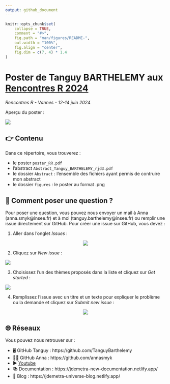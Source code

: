 ```yaml
---
output: github_document
---
```


<!-- README.md is generated from README.Rmd. Please edit that file -->

```r
knitr::opts_chunk$set(
    collapse = TRUE,
    comment = "#>",
    fig.path = "man/figures/README-",
    out.width = "100%",
    fig.align = "center",
    fig.dim = c(7, 4) * 1.4
)
```

# Poster de Tanguy BARTHELEMY aux [Rencontres R 2024](https://rr2024.sciencesconf.org/)
*Rencontres R - Vannes - 12-14 juin 2024*

<!-- badges: start -->
<!-- badges: end -->


Aperçu du poster :

<img src="https://github.com/TanguyBarthelemy/rr2024/blob/main/figures/poster.png?raw=true">


## 👉 Contenu

Dans ce répertoire, vous trouverez :

- le poster `poster_RR.pdf`
- l'abstract `Abstract_Tanguy_BARTHELEMY_rjd3.pdf`
- le dossier `Abstract` : l'ensemble des fichiers ayant permis de contruire mon abstract
- le dossier `figures` : le poster au format .png


## 🙋 Comment poser une question ?

Pour poser une question, vous pouvez nous envoyer un mail à Anna (anna.smyk@insee.fr) et à moi (tanguy.barthelemy@insee.fr) ou remplir une issue directement sur GitHub.
Pour créer une issue sur GitHub, vous devez :

1. Aller dans l'onglet *Issues* :

<p align="center">
  <img src="https://github.com/TanguyBarthelemy/rr2024/blob/main/figures/issue/issue_panel.png?raw=true">
</p>

2. Cliquez sur *New issue* :

<p align="center">
  <img src="https://github.com/TanguyBarthelemy/rr2024/blob/main/figures/issue/create_issue.png?raw=true">


3. Choisissez l'un des thèmes proposés dans la liste et cliquez sur *Get started* :

<p align="center">
  <img src="https://github.com/TanguyBarthelemy/rr2024/blob/main/figures/issue/choose_issue.png?raw=true">


4. Remplissez l'issue avec un titre et un texte pour expliquer le problème ou la demande et cliquez sur *Submit new issue* :

<p align="center">
  <img src="https://github.com/TanguyBarthelemy/rr2024/blob/main/figures/issue/complete_issue.png?raw=true">
</p>


## 🌐 Réseaux

Vous pouvez nous retrouver sur :

- 🖥️ GitHub Tanguy : https://github.com/TanguyBarthelemy
- 👨‍💻 GitHub Anna : https://github.com/annasmyk
- ▶️ [Youtube](https://www.youtube.com/@TSwithJDemetraandR)
- 📚 Documentation : https://jdemetra-new-documentation.netlify.app/
- 📝 Blog : https://jdemetra-universe-blog.netlify.app/
